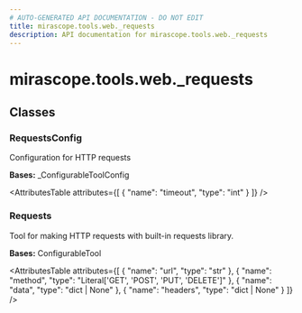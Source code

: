 ```yaml
---
# AUTO-GENERATED API DOCUMENTATION - DO NOT EDIT
title: mirascope.tools.web._requests
description: API documentation for mirascope.tools.web._requests
---
```


# mirascope.tools.web._requests

<ApiType type="Module" />

## Classes

### RequestsConfig

<ApiType type="Class" />

Configuration for HTTP requests

**Bases:** _ConfigurableToolConfig

<AttributesTable
  attributes={[
  {
    "name": "timeout",
    "type": "int"
  }
]}
/>


### Requests

<ApiType type="Class" />

Tool for making HTTP requests with built-in requests library.

**Bases:** ConfigurableTool

<AttributesTable
  attributes={[
  {
    "name": "url",
    "type": "str"
  },
  {
    "name": "method",
    "type": "Literal['GET', 'POST', 'PUT', 'DELETE']"
  },
  {
    "name": "data",
    "type": "dict | None"
  },
  {
    "name": "headers",
    "type": "dict | None"
  }
]}
/>



